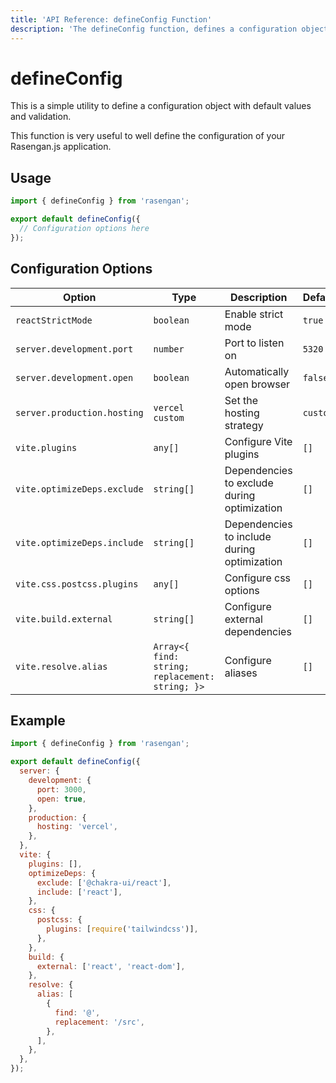 ```yaml
---
title: 'API Reference: defineConfig Function'
description: 'The defineConfig function, defines a configuration object with default values and validation'
---
```


# defineConfig

This is a simple utility to define a configuration object with default values and validation.

This function is very useful to well define the configuration of your Rasengan.js application.

## Usage 

```javascript filename="rasengan.config.js" showLineNumbers copy 
import { defineConfig } from 'rasengan';

export default defineConfig({
  // Configuration options here
});
```

## Configuration Options

| Option                      | Type              | Description | Default |
|-----------------------------|-------------------|-------------|---------|
| `reactStrictMode`           | `boolean`         | Enable strict mode | `true` |
| `server.development.port`   | `number`          | Port to listen on | `5320` |
| `server.development.open`   | `boolean`         | Automatically open browser | `false` |
| `server.production.hosting` | `vercel` `custom` | Set the hosting strategy | `custom` |
| `vite.plugins`              | `any[]`           | Configure Vite plugins | `[]` |
| `vite.optimizeDeps.exclude` | `string[]`        | Dependencies to exclude during optimization | `[]` |
| `vite.optimizeDeps.include` | `string[]`        | Dependencies to include during optimization | `[]` |
| `vite.css.postcss.plugins`  | `any[]`           | Configure css options | `[]` |
| `vite.build.external`       | `string[]`        | Configure external dependencies | `[]` |
| `vite.resolve.alias`        | `Array<{ find: string; replacement: string; }>` | Configure aliases | `[]` |

## Example

```javascript filename="rasengan.config.js" showLineNumbers copy
import { defineConfig } from 'rasengan';

export default defineConfig({
  server: {
    development: {
      port: 3000,
      open: true,
    },
    production: {
      hosting: 'vercel',
    },
  },
  vite: {
    plugins: [],
    optimizeDeps: {
      exclude: ['@chakra-ui/react'],
      include: ['react'],
    },
    css: {
      postcss: {
        plugins: [require('tailwindcss')],
      },
    },
    build: {
      external: ['react', 'react-dom'],
    },
    resolve: {
      alias: [
        {
          find: '@',
          replacement: '/src',
        },
      ],
    },
  },
});
```